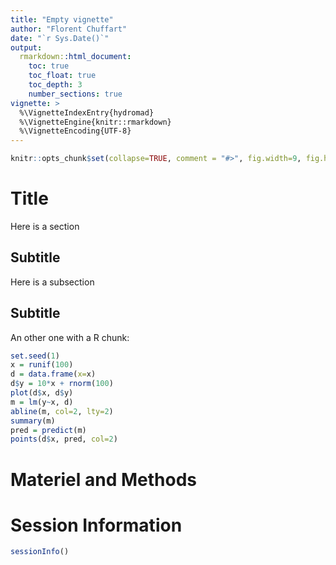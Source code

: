 ```yaml
---
title: "Empty vignette"
author: "Florent Chuffart"
date: "`r Sys.Date()`"
output: 
  rmarkdown::html_document:
    toc: true
    toc_float: true
    toc_depth: 3
    number_sections: true
vignette: >
  %\VignetteIndexEntry{hydromad}
  %\VignetteEngine{knitr::rmarkdown}
  %\VignetteEncoding{UTF-8}
---
```



```r
knitr::opts_chunk$set(collapse=TRUE, comment = "#>", fig.width=9, fig.height=6, eval=TRUE, echo=TRUE, results="verbatim")
```

# Title

Here is a section

## Subtitle

Here is a subsection

## Subtitle

An other one with a R chunk:

```r
set.seed(1)
x = runif(100)
d = data.frame(x=x)
d$y = 10*x + rnorm(100) 
plot(d$x, d$y)
m = lm(y~x, d) 
abline(m, col=2, lty=2)
summary(m)
pred = predict(m)
points(d$x, pred, col=2)
```

# Materiel and Methods


# Session Information

```r
sessionInfo()
```

